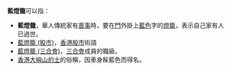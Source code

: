 '''藍燈籠'''可以指：

*'''藍燈籠'''，華人傳統家有[[喪事|喪事]]時，要在[[門|門]]外掛上[[藍色|藍色]]字的[[燈籠|燈籠]]，表示自己家有人已過世。
*[[藍燈籠_(股市)|藍燈籠 (股市)]]，[[香港|香港]][[股市|股市]]術語
*[[藍燈籠_(三合會)|藍燈籠 (三合會)]]，[[三合會|三合會]]成員的職級。
*[[香港的士#大嶼山的士|香港大嶼山的士]]的俗稱，因車身髹藍色而得名。
{{disambig|Cat=三字中國相關消歧義}}